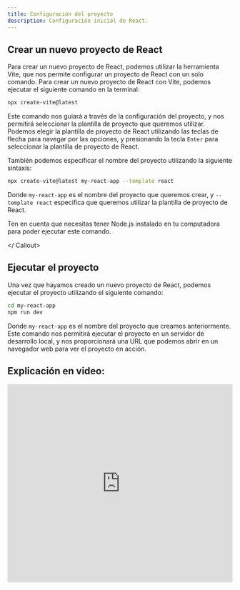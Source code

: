 ```yaml
---
title: Configuración del proyecto
description: Configuración inicial de React.
---
```


## Crear un nuevo proyecto de React

Para crear un nuevo proyecto de React, podemos utilizar la herramienta Vite, que nos permite configurar un proyecto de React con un solo comando. Para crear un nuevo proyecto de React con Vite, podemos ejecutar el siguiente comando en la terminal:

```bash
npx create-vite@latest
```

Este comando nos guiará a través de la configuración del proyecto, y nos permitirá seleccionar la plantilla de proyecto que queremos utilizar. Podemos elegir la plantilla de proyecto de React utilizando las teclas de flecha para navegar por las opciones, y presionando la tecla `Enter` para seleccionar la plantilla de proyecto de React.

También podemos especificar el nombre del proyecto utilizando la siguiente sintaxis:

```bash
npx create-vite@latest my-react-app --template react
```

Donde `my-react-app` es el nombre del proyecto que queremos crear, y `--template react` especifica que queremos utilizar la plantilla de proyecto de React.

<Callout>

Ten en cuenta que necesitas tener Node.js instalado en tu computadora para poder ejecutar este comando.

</ Callout>

## Ejecutar el proyecto

Una vez que hayamos creado un nuevo proyecto de React, podemos ejecutar el proyecto utilizando el siguiente comando:

```bash
cd my-react-app
npm run dev
```

Donde `my-react-app` es el nombre del proyecto que creamos anteriormente. Este comando nos permitirá ejecutar el proyecto en un servidor de desarrollo local, y nos proporcionará una URL que podemos abrir en un navegador web para ver el proyecto en acción.

## Explicación en video:

<iframe width="100%" height="444" src="https://www.youtube.com/embed/-Qo1UeDnBbo?si=8iNCZO5LADzFSVp-" title="YouTube video player" frameBorder="0" allow="accelerometer; autoplay; clipboard-write; encrypted-media; gyroscope; picture-in-picture; web-share" allowFullScreen></iframe>
